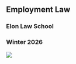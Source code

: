 ::: {.cover}

## Employment Law {.unnumbered}

### Elon Law School 

### Winter 2026

![](../img/cover.png)

:::
